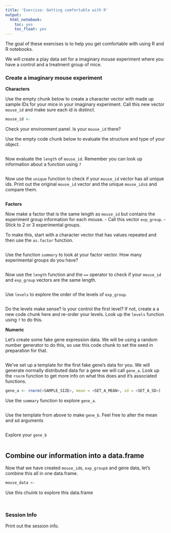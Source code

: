 ```yaml
---
title: 'Exercise: Getting comfortable with R'
output:
  html_notebook:
    toc: yes
    toc_float: yes
---
```


The goal of these exercises is to help you get comfortable with using R and R 
notebooks. 

We will create a play data set for a imaginary mouse experiment where you have a 
control and a treatment group of mice. 

### Create a imaginary mouse experiment

**Characters**

Use the empty chunk below to create a character vector with made up sample IDs 
for your mice in your imaginary experiment.
Call this new vector `mouse_id` and make sure each id is distinct.  

```r
mouse_id <-
```

Check your environment panel. Is your `mouse_id` there? 

Use the empty code chunk below to evaluate the structure and type of your object.

```r

```

Now evaluate the `length` of `mouse_id`. 
Remember you can look up information about a function using `?`

```r

```

Now use the `unique` function to check if your `mouse_id` vector has all unique
ids. 
Print out the original `mouse_id` vector and the unique `mouse_ids`s and compare 
them. 

```r

```

**Factors**

Now make a factor that is the same length as `mouse_id` but contains the 
experiment group information for each mouse. 
- Call this vector `exp_group`. 
- Stick to 2 or 3 experimental groups. 

To make this, start with a character vector that has values repeated and then use the
`as.factor` function. 

```r

```

Use the function `summary` to look at your factor vector. 
How many experimental groups do you have?  

```r

```

Now use the `length` function and the `==` operator to check if your `mouse_id` 
and `exp_group` vectors are the same length. 

```r

```

Use `levels` to explore the order of the levels of `exp_group`. 

```r

```

Do the levels make sense? Is your control the first level? 
If not, create a a new code chunk here and re-order your levels. 
Look up the `levels` function using `?` to do this. 

**Numeric** 

Let's create some fake gene expression data. 
We will be using a random number generator to do this, so use this code chunk to 
set the seed in preparation for that. 

```r

```

We've set up a template for the first fake gene's data for you. 
We will generate normally distributed data for a gene we will call `gene_a`.
Look up the `rnorm` function to get more info on what this does and it's 
associated functions. 

```r
gene_a <- rnorm(<SAMPLE_SIZE>, mean = <SET_A_MEAN>, sd = <SET_A_SD>)
```

Use the `summary` function to explore `gene_a`.

```r

```

Use the template from above to make `gene_b`. 
Feel free to alter the mean and sd arguments

```r

```

Explore your `gene_b`

```r

```

## Combine our information into a data.frame

Now that we have created `mouse_id`s, `exp_group`s and gene data, let's combine 
this all in one data.frame.

```r
mouse_data <- 
```

Use this chuink to explore this data.frame

```r

```


```r

```

### Session Info

Print out the session info.
```r

```
